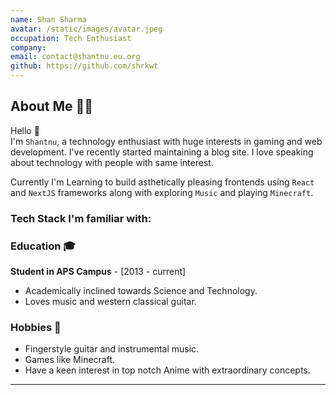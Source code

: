 ```yaml
---
name: Shan Sharma
avatar: /static/images/avatar.jpeg
occupation: Tech Enthusiast
company:
email: contact@shantnu.eu.org
github: https://github.com/shrkwt
---
```



## About Me 👨‍💻

Hello <span className="wave">👋</span>  
I'm `Shantnu`, a technology enthusiast with huge interests in gaming and web development. I've recently started maintaining a blog site. I love speaking about technology with people with same interest.

Currently I'm Learning to build asthetically pleasing frontends using `React` and `NextJS` frameworks along with exploring `Music` and playing `Minecraft`.

### Tech Stack I'm familiar with:

<FamiliarTechStack />

### Education 🎓

**Student in APS Campus** - [2013 - current]

- Academically inclined towards Science and Technology.
- Loves music and western classical guitar.

### Hobbies 🎯

- Fingerstyle guitar and instrumental music.
- Games like Minecraft.
- Have a keen interest in top notch Anime with extraordinary concepts.

<hr />
